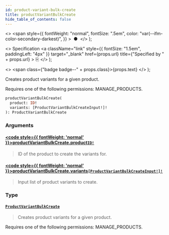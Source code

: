 ```yaml
---
id: product-variant-bulk-create
title: productVariantBulkCreate
hide_table_of_contents: false
---
```


  <>
    <span
      style={{
        fontWeight: "normal",
        fontSize: ".5em",
        color: "var(--ifm-color-secondary-darkest)",
      }}
    >
      &nbsp;●&nbsp;
    </span>
  </>
);

  <>
    Specification
    <a
      className="link"
      style={{ fontSize: "1.5em", paddingLeft: "4px" }}
      target="\_blank"
      href={props.url}
      title={"Specified by " + props.url}
    >
      ⎘
    </a>
  </>
);

  <>
    <span class={"badge badge--" + props.class}>{props.text}</span>
  </>
);

Creates product variants for a given product.

Requires one of the following permissions: MANAGE_PRODUCTS.

```graphql
productVariantBulkCreate(
  product: ID!
  variants: [ProductVariantBulkCreateInput!]!
): ProductVariantBulkCreate
```

### Arguments

#### [<code style={{ fontWeight: 'normal' }}>productVariantBulkCreate.<b>product</b></code>](#)<Bullet />[`ID!`](../../api-reference/scalars/id) <Badge class="secondary" text="non-null"/> <Badge class="secondary" text="scalar"/>

> ID of the product to create the variants for.

#### [<code style={{ fontWeight: 'normal' }}>productVariantBulkCreate.<b>variants</b></code>](#)<Bullet />[`[ProductVariantBulkCreateInput!]!`](../../api-reference/inputs/product-variant-bulk-create-input) <Badge class="secondary" text="non-null"/> <Badge class="secondary" text="input"/>

> Input list of product variants to create.

### Type

#### [`ProductVariantBulkCreate`](../../api-reference/objects/product-variant-bulk-create) <Badge class="secondary" text="object"/>

> Creates product variants for a given product.

Requires one of the following permissions: MANAGE_PRODUCTS.

>
